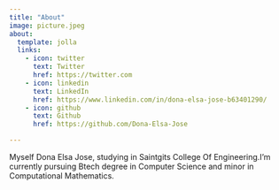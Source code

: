 ```yaml
---
title: "About"
image: picture.jpeg
about:
  template: jolla
  links:
    - icon: twitter
      text: Twitter
      href: https://twitter.com
    - icon: linkedin
      text: LinkedIn
      href: https://www.linkedin.com/in/dona-elsa-jose-b63401290/
    - icon: github
      text: Github
      href: https://github.com/Dona-Elsa-Jose

---
```


Myself Dona Elsa Jose, studying in Saintgits College Of Engineering.I'm currently pursuing Btech degree in Computer Science and minor in Computational Mathematics.
